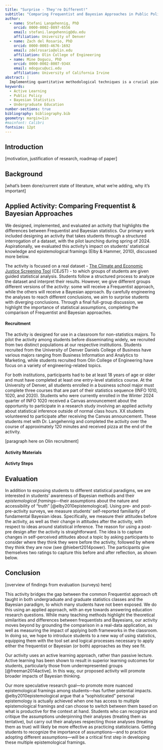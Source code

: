```yaml
---
title: "Surprise - They're Different!"
subtitle: "Comparing Frequentist and Bayesian Approaches in Public Policy"
author:
  - name: Stefani Langehennig, PhD 
    orcid: 0000-0002-0897-6556
    email: stefani.langehennig@du.edu
    affiliation: University of Denver
  - name: Zach del Rosario, PhD
    orcid: 0000-0003-4676-1692
    email: zdelrosario@olin.edu
    affiliation: Olin College of Engineering
  - name: Mine Dogucu, PhD
    orcid: 0000-0002-8007-934X
    email: mdogucu@uci.edu
    affiliation: University of California Irvine
abstract: |
  Implementing quantitative methodological techniques is a crucial piece of understanding public policy. While quasi-experimental, spatial (diffusion), and mixed methods are most commonly used when teaching policy studies, little research exists on using Bayesian approaches for policy learning, or how the outcomes from traditional quantitative approaches differ from a Bayesian approach. We propose an applied learning activity for students of public policy that exposes them to Bayesian methods and explores the differences between this statistical paradigm and more commonly used approaches. We do this using a structured interrogation of the [The Climate and Economic Justice Screening Tool](https://screeningtool.geoplatform.gov/en/) (CEJST) and the epistemological framings in the 5E model [@elby2010epistemological]. The activity illustrates the importance of statistical assumptions, and by extension, the impact that different quantitative methods have on understanding public policy. The goal of the study is to introduce students, instructors, and practitioners of public policy to a new way of using statistics, equipping them with the tool set and logical processes necessary to apply either approach as they see fit when studying public policy.
keywords:
  - Active Learning
  - Public Policy
  - Bayesian Statistics
  - Undergraduate Education
number-sections: true
bibliography: bibliography.bib
geometry: margin=1in 
#mainfont: Calibri
fontsize: 12pt
---
```


## Introduction
[motivation, justification of research, roadmap of paper]

## Background
[what's been done/current state of literature, what we're adding, why it's important]

## Applied Activity: Comparing Frequentist \& Bayesian Approaches
We designed, implemented, and evaluated an activity that highlights the differences between Frequentist and Bayesian statistics. Our primary work included designing an activity that takes students through a structured interrogation of a dataset, with the pilot launching during spring of 2024. Aspirationally, we evaluated this activity’s impact on students’ statistical knowledge and epistemological framings (Elby & Hammer, 2010), discussed more below.

The activity is focused on a real dataset - [The Climate and Economic Justice Screening Tool](https://screeningtool.geoplatform.gov/en/) (CEJST) - to which groups of students are given guided statistical analysis. Students follow a structured process to analyze the dataset and interpret their results. However, we give different groups different versions of the activity: some will receive a Frequentist approach, while the others will receive a Bayesian approach. By carefully engineering the analyses to reach different conclusions, we aim to surprise students with diverging conclusions. Through a final full-group discussion, we highlight the importance of statistical assumptions, completing the comparison of Frequentist and Bayesian approaches.

#### Recruitment
The activity is designed for use in a classroom for non-statistics majors. To pilot the activity among students before disseminating widely, we recruited from two distinct populations at our respective institutions. Students recruited from the University of Denver Daniels College of Business have various majors ranging from Business Information and Analytics to Marketing, while students recruited from Olin College of Engineering have focus on a variety of engineering-related topics. 

For both institutions, participants had to be at least 18 years of age or older and must have completed at least one entry-level statistics course. At the University of Denver, all students enrolled in a business school major must complete three courses that are part of their statistics sequence (INFO 1010, 1020, and 2020). Students who were currently enrolled in the Winter 2024 quarter of INFO 1020 received a Canvas announcement about the opportunity to participate in a research study involving an applied activity about statistical inference outside of normal class hours. XX students volunteered to participate after receiving the Canvas announcement. These students met with Dr. Langehennig and completed the activity over the course of approximately 120 minutes and received pizza at the end of the activity. 

[paragraph here on Olin recruitment]

#### Activity Materials

#### Activty Steps


## Evaluation
In addition to exposing students to different statistical paradigms, we are interested in students' awareness of Bayesian methods and their _epistemological framings_—their assumptions about the nature and accessibility of "truth" [@elby2010epistemological]. Using pre- and post-pre-activity surveys, we measure students’ self-reported familiarity of fundamental Bayesian ideas. Specifically, we measure their attitudes before the activity, as well as their change in attitudes after the activity, with respect to ideas around statistical inference. The reason for using a post-pre design after the activity is straightforward. The idea is to capture changes in self-perceived attitudes about a topic by asking participants to consider where they think they were before the activity, followed by where they think they are now (see @hiebert2014power). The participants give themselves two ratings to capture this before and after reflection, as shown below.


## Conclusion

[overview of findings from evaluation (surveys) here]

This activity bridges the gap between the common Frequentist approach oft taught in both undergraduate and graduate statistics classes and the Bayesian paradigm, to which many students have not been exposed. We do this using an applied approach, with an eye towards answering education research questions. While many teaching methods highlight the theoretical similarities and differences between frequentists and Bayesians, our activity moves beyond by grounding the comparison in a real-data application, as well as measuring the impact of applying both frameworks in the classroom. In doing so, we hope to introduce students to a new way of using statistics, equipping them with the tool set and logical processes necessary to apply either the frequentist or Bayesian (or both) approaches as they see fit.

Our activity uses an active learning approach, rather than passive lecture. Active learning has been shown to result in superior learning outcomes for students, particularly those from underrepresented groups [@freeman2014active]. In this way, our proposed activity will promote broader impacts of Bayesian thinking.

Our more speculative research goal—to promote more nuanced epistemological framings among students—has further potential impacts. @elby2010epistemological argue that a "sophisticated" personal epistemology is actually achieved when one has access to multiple epistemological framings and can choose to switch between them based on what is productive for the context at hand. Students who can recognize and critique the assumptions underpinning their analyses (treating them as tentative), but carry out their analyses respecting those analyses (treating them as true) will likely be more effective as practicing statisticians. Getting students to recognize the importance of assumptions—and to practice adopting different assumptions—will be a critical first step in developing these multiple epistemological framings.



